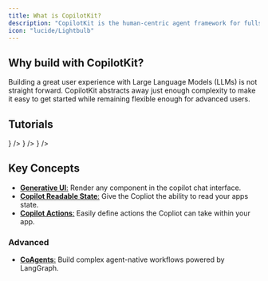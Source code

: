 ```yaml
---
title: What is CopilotKit?
description: "CopilotKit is the human-centric agent framework for fullstack developers."
icon: "lucide/Lightbulb"
---
```


## Why build with CopilotKit?
Building a great user experience with Large Language Models (LLMs) is not straight forward. CopilotKit abstracts away just enough complexity to make it easy to get started while remaining flexible enough for advanced users. 


## Tutorials

<Cards>
  <Card
    title="CoPilot Tutorial"
    description="Follow a step-by-step tutorial to build an AI Copilot powered todo app."
    href="/tutorials/ai-todo-app/overview"
    icon={<LinkIcon />}
  />
  <Card
    title="CoAgents Tutorial (LangGraph)"
    description="Learn how to build a Perplexity clone with CoAgents, the human-in-the-loop SDK for LangGraph agents."
    href="/coagents/demos/perplexity-clone"
    icon={<LinkIcon />}
  />
  <Card
    title="Quickstart"
    description="Get up and running with CopilotKit in a few minutes."
    href="/quickstart"
    icon={<LinkIcon />}
  />
</Cards>

<br/>

## Key Concepts

- [**Generative UI**:](/guides/generative-ui) Render any component in the copilot chat interface.
- [**Copilot Readable State**:](/reference/hooks/useCopilotReadable) Give the Copliot the ability to read your apps state.
- [**Copilot Actions**:](/reference/hooks/useCopilotAction) Easily define actions the Copliot can take within your app.
### Advanced
- [**CoAgents**:](/coagents) Build complex agent-native workflows powered by LangGraph.


